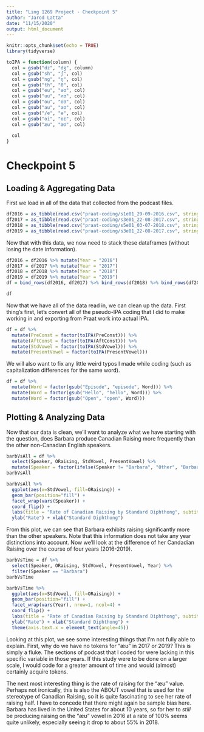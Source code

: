 ```yaml
---
title: "Ling 1269 Project - Checkpoint 5"
author: "Jarod Latta"
date: "11/15/2020"
output: html_document
---
```


```r
knitr::opts_chunk$set(echo = TRUE)
library(tidyverse)

toIPA = function(column) {
  col = gsub("dz", "dʒ", column)
  col = gsub("sh", "ʃ", col)
  col = gsub("ng", "ŋ", col)
  col = gsub("th", "θ", col)
  col = gsub("eu", "əʊ", col)
  col = gsub("uu", "ʌʊ", col)
  col = gsub("ou", "oʊ", col)
  col = gsub("au", "aʊ", col)
  col = gsub("/e", "ə", col)
  col = gsub("oi", "oɪ", col)
  col = gsub("æu", "æʊ", col)
  
  col
}
```

# Checkpoint 5

## Loading & Aggregating Data

First we load in all of the data that collected from the podcast files.

```r
df2016 = as_tibble(read.csv("praat-coding/s1e01_29-09-2016.csv", stringsAsFactors = TRUE))
df2017 = as_tibble(read.csv("praat-coding/s3e01_22-08-2017.csv", stringsAsFactors = TRUE))
df2018 = as_tibble(read.csv("praat-coding/s5e01_03-07-2018.csv", stringsAsFactors = TRUE))
df2019 = as_tibble(read.csv("praat-coding/s3e01_22-08-2017.csv", stringsAsFactors = TRUE))
```

Now that with this data, we now need to stack these dataframes (without losing the date information).

```r
df2016 = df2016 %>% mutate(Year = "2016")
df2017 = df2017 %>% mutate(Year = "2017")
df2018 = df2018 %>% mutate(Year = "2018")
df2019 = df2019 %>% mutate(Year = "2019")
df = bind_rows(df2016, df2017) %>% bind_rows(df2018) %>% bind_rows(df2019)
```

```r
df
```

Now that we have all of the data read in, we can clean up the data. First thing's first, let's convert all of the pseudo-IPA coding that I did to make working in and exporting from Praat work into actual IPA.

```r
df = df %>% 
  mutate(PreConst = factor(toIPA(PreConst))) %>% 
  mutate(AftConst = factor(toIPA(AftConst))) %>% 
  mutate(StdVowel = factor(toIPA(StdVowel))) %>% 
  mutate(PresentVowel = factor(toIPA(PresentVowel)))
```

We will also want to fix any little weird typos I made while coding (such as capitalization differences for the same word).

```r
df = df %>% 
  mutate(Word = factor(gsub("Episode", "episode", Word))) %>% 
  mutate(Word = factor(gsub("Hello", "hello", Word))) %>% 
  mutate(Word = factor(gsub("Open", "open", Word)))
```

## Plotting & Analyzing Data

Now that our data is clean, we'll want to analyze what we have starting with the question, does Barbara produce Canadian Raising more frequently than the other non-Canadian English speakers.

```r
barbVsAll = df %>% 
  select(Speaker, ORaising, StdVowel, PresentVowel) %>% 
  mutate(Speaker = factor(ifelse(Speaker != "Barbara", "Other", "Barbara")))
barbVsAll

barbVsAll %>%
  ggplot(aes(x=StdVowel, fill=ORaising)) +
  geom_bar(position="fill") +
  facet_wrap(vars(Speaker)) +
  coord_flip() +
  labs(title = "Rate of Canadian Raising by Standard Diphthong", subtitle = "Barbara vs All") +
  ylab("Rate") + xlab("Standard Diphthong")
```

From this plot, we can see that Barbara exhibits raising significantly more than the other speakers. Note that this information does not take any year distinctions into account. Now we'll look at the difference of her Candadian Raising over the course of four years (2016-2019).

```r
barbVsTime = df %>% 
  select(Speaker, ORaising, StdVowel, PresentVowel, Year) %>% 
  filter(Speaker == "Barbara")
barbVsTime

barbVsTime %>% 
  ggplot(aes(x=StdVowel, fill=ORaising)) +
  geom_bar(position="fill") +
  facet_wrap(vars(Year), nrow=1, ncol=4) +
  coord_flip() +
  labs(title = "Rate of Canadian Raising by Standard Diphthong", subtitle = "Barbara Over Time") +
  ylab("Rate") + xlab("Standard Diphthong") +
  theme(axis.text.x = element_text(angle=45))
```

Looking at this plot, we see some interesting things that I'm not fully able to explain. First, why do we have no tokens for "æʊ" in 2017 or 2019? This is simply a fluke. The sections of podcast that I coded for were lacking in this specific variable in those years. If this study were to be done on a larger scale, I would code for a greater amount of time and would (almost) certainly acquire tokens.

The next most interesting thing is the rate of raising for the "æʊ" value. Perhaps not ironically, this is also the ABOUT vowel that is used for the stereotype of Canadian Raising, so it is quite fascinating to see her rate of raising half. I have to concede that there might again be sample bias here. Barbara has lived in the United States for about 10 years, so for her to *still* be producing raising on the "æʊ" vowel in 2016 at a rate of 100% seems quite unlikely, especially seeing it drop to about 55% in 2018.